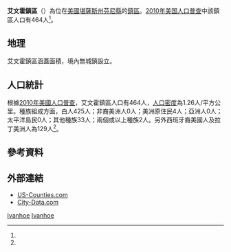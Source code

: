 {{noteTA
|G1=USState
}}
{{Infobox settlement
|official_name = 艾文霍鎮區
|native_name = Ivanhoe Township
|settlement_type = 鎮區
|image_map = Map highlighting Ivanhoe Township, Finney County, Kansas.svg
|map_caption = 艾文霍鎮區在芬尼縣的位置
|coordinates_display = inline,title
|coordinates_region = US-KS
|subdivision_type = [[世界政區索引|國家]]
|subdivision_name = [[美国|美国]]
|subdivision_type1 = [[美國行政區劃|州]]
|subdivision_name1 = [[堪薩斯州|堪薩斯州]]
|subdivision_type2 = [[堪萨斯州行政区划|縣]]
|subdivision_name2 = [[芬尼縣_(堪薩斯州)|芬尼縣]]
|area_total_km2 = 367.76
|area_land_km2 = 367.76
|area_water_km2 = 0
|area_total_sq_mi = 141.99
|area_land_sq_mi = 141.99
|area_water_sq_mi = 0
|area_water_percent = 0
|population_as_of = [[2010年美国人口普查|2010]]
|population_footnotes = <ref name=census>{{cite web|url=http://www.census.gov/geo/www/gazetteer/gazetteer2010.html|title=2010 Census Gazetteer Files|publisher=[[美国人口调查局|美国人口调查局]]|accessdate=2016-02-04|archive-url=https://web.archive.org/web/20121021075704/http://www.census.gov/geo/www/gazetteer/gazetteer2010.html|archive-date=2012-10-21|dead-url=yes}}</ref>
|population_total = 464
|population_density_km2 = auto
|elevation_footnotes = 
|elevation_m = 885
|elevation_ft = 2904
|latd = 37
|latm = 46
|lats = 59
|latNS = N
|longd = 100
|longm = 55
|longs = 34
|longEW = W
|blank_name = [[地名信息系统|GNIS]] feature ID
|blank_info = [http://geonames.usgs.gov/pls/gnispublic/f?p=gnispq:3:::NO::P3_FID:0485284 0485284]
|website = 
|footnotes = 
}}

'''艾文霍鎮區'''（{{lang-en|'''Ivanhoe Township'''}}）為位在[[美國|美國]][[堪薩斯州|堪薩斯州]][[芬尼縣_(堪薩斯州)|芬尼縣]]的[[行政鎮區|鎮區]]。[[2010年美国人口普查|2010年美国人口普查]]中該鎮區人口有464人<ref name=census/>。

==地理==
艾文霍鎮區涵蓋面積{{convert|367.76|km2|sqmi}}，境內無城鎮設立。

==人口統計==
根據[[2010年美國人口普查|2010年美國人口普查]]，艾文霍鎮區人口有464人，[[人口密度|人口密度]]為1.26人/平方公里。種族組成方面，白人425人；非裔美洲人0人；美洲原住民4人；亞洲人0人；太平洋島民0人；其他種族33人；兩個或以上種族2人。另外西班牙裔美國人及拉丁美洲人為129人<ref name=census/>。

==參考資料==
{{reflist}}

==外部連結==
* [https://web.archive.org/web/20080723112151/http://www.us-counties.com/localgov/kansas.html US-Counties.com]
* [http://www.city-data.com/township/Ivanhoe-Finney-KS.html City-Data.com]


{{芬尼縣 (堪薩斯州)}}

[[Category:芬尼縣鎮區_(堪薩斯州)|Ivanhoe]]
[[Category:堪薩斯州鎮區|Ivanhoe]]

{{Kansas-stub}}